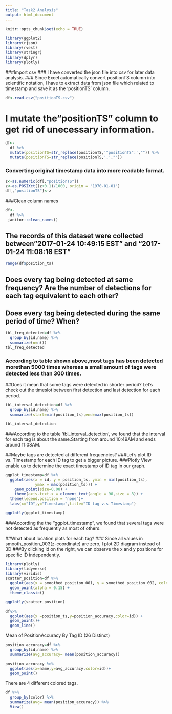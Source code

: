 ```yaml
---
title: "Task2 Analysis"
output: html_document
---
```


```r
knitr::opts_chunk$set(echo = TRUE)
```

```r
library(ggplot2)
library(rjson)
library(rvest)
library(stringr)
library(dplyr)
library(plotly)

```


###Import csv
### I have converted the json file into csv for later data analysis.
### Since Excel automatically convert positionTS column into scientific notation, I have to extract data from json file which related to timestamp and save it as the 'positionTS' column.
```r
df<-read.csv("positionTS.csv")
```

# I mutate the"positionTS" column to get rid of unecessary information.
```r
df<-
  df %>% 
  mutate(positionTS=str_replace(positionTS,'"positionTS":',"")) %>% 
  mutate(positionTS=str_replace(positionTS,',',""))
```

### Converting original timestamp data into more readable format.
```r
z<-as.numeric(df[,"positionTS"])
z<-as.POSIXct((z+0.1)/1000, origin = "1970-01-01")
df[,"positionTS"]<-z
```

###Clean column names
```r
df<-
  df %>% 
 janitor::clean_names()
```




## The records of this dataset were collected between"2017-01-24 10:49:15 EST"  and "2017-01-24 11:08:16 EST"
```r
range(df$position_ts)
```


## Does every tag being detected at same frequency? Are the number of detections for each tag equivalent to each other?
## Does every tag being detected during the same period of time? When?

```r
tbl_freq_detected=df %>% 
  group_by(id,name) %>% 
  summarize(n=n())
tbl_freq_detected
```
### According to table shown above,most tags has been detected morethan 5000 times whereas a small amount of tags were detected less than 300 times.

##Does it mean that some tags were detected in shorter period? Let's check out the timeslot between first detection and last detection for each period.
```r
tbl_interval_detection=df %>% 
  group_by(id,name) %>% 
  summarize(start=min(position_ts),end=max(position_ts))

tbl_interval_detection
```
###According to the table 'tbl_interval_detection', we found that the interval for each tag is about the same.Starting from around 10:49AM and ends around 11:08AM.

##Maybe tags are detected at different frequencies?
###Let's plot ID vs. Timestamp for each ID tag to get a bigger picture.
###Plotly View enable us to determine the exact timestamp of ID tag in our graph.
```r
ggplot_timestamp=df %>% 
  ggplot(aes(x = id, y = position_ts, ymin = min(position_ts), 
             ymax = max(position_ts))) +
    geom_point(size=0.08) +
    theme(axis.text.x = element_text(angle = 90,size = 8)) +
  theme(legend.position = "none")+
  labs(x="ID",y="Timestamp",title="ID tag v.s Timestamp") 

ggplotly(ggplot_timestamp)
```
###According the the "ggplot_timestamp", we found that several tags were not detected as frequently as most of others.


##What about location plots for each tag?
### Since all values in smooth_position_003(z-coordinate) are zero, I plot 2D diagram instead of 3D
###By clicking id on the right, we can observe the x and y positions for specific ID independently. 
```r
library(plotly)
library(tidyverse)
library(viridis)
scatter_position=df %>%
  ggplot(aes(x = smoothed_position_001, y = smoothed_position_002, color = id)) +
  geom_point(alpha = 0.15) +
  theme_classic()

ggplotly(scatter_position)

```


```r
df%>% 
  ggplot(aes(x =position_ts,y=position_accuracy,color=id)) + 
  geom_point()+
  geom_line()
```


Mean of PositionAccuracy By Tag ID (26 Distinct)
```r
position_accuracy=df %>% 
  group_by(id,name) %>% 
  summarize(avg_accuracy= mean(position_accuracy))

position_accuracy %>% 
  ggplot(aes(x=name,y=avg_accuracy,color=id))+
  geom_point()
```




There are 4 different colored tags.
```r
df %>% 
  group_by(color) %>% 
  summarize(avg= mean(position_accuracy)) %>% 
  View()
```



